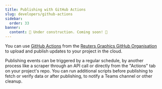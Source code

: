 ```yaml
---
title: Publishing with GitHub Actions
slug: developers/github-actions
sidebar:
  order: 33
banner:
  content: 🚧 Under construction. Coming soon! 🚧
---
```


You can use [GitHub Actions](https://github.com/features/actions) from the [Reuters Graphics GitHub Organisation](https://github.com/reuters-graphics/) to upload and publish updates to your project in the cloud.

Publishing events can be triggered by a regular schedule, by another process like a scraper through an API call or directly from the "Actions" tab on your project's repo. You can run additional scripts before publishing to fetch or verify data or after publishing, to notify a Teams channel or other cleanup.
